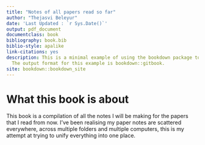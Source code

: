 ```yaml
--- 
title: "Notes of all papers read so far"
author: "Thejasvi Beleyur"
date: 'Last Updated : `r Sys.Date()`'
output: pdf_document
documentclass: book
bibliography: book.bib
biblio-style: apalike
link-citations: yes
description: This is a minimal example of using the bookdown package to write a book.
  The output format for this example is bookdown::gitbook.
site: bookdown::bookdown_site
---
```


# What this book is about {-}
This book is a compilation of all the notes I will be making for the papers that I read from now. 
I've been realising my paper notes are scattered everywhere, across multiple folders and multiple computers, 
this is my attempt at trying to unify everything into one place. 

